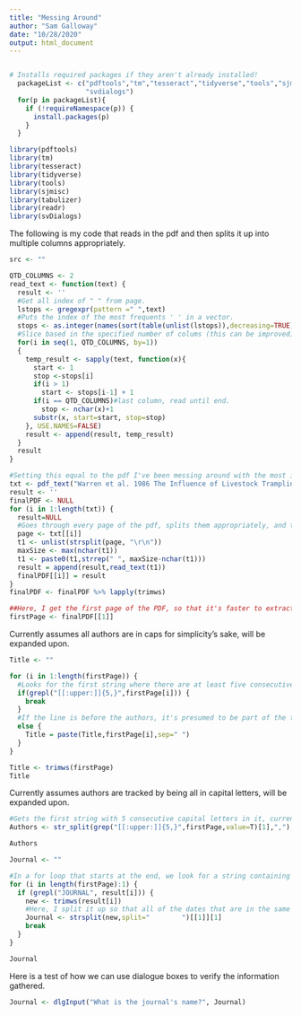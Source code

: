 ---
title: "Messing Around"
author: "Sam Galloway"
date: "10/28/2020"
output: html_document
---
```{r}

```


```{r check_packages, include = FALSE}
# Installs required packages if they aren't already installed!
  packageList <- c("pdftools","tm","tesseract","tidyverse","tools","sjmisc","tabulizer","readr",
                   "svdialogs")
  for(p in packageList){
    if (!requireNamespace(p)) {
      install.packages(p)
    }
  }
```

```{r setup, include=FALSE}
library(pdftools)
library(tm)
library(tesseract)
library(tidyverse)
library(tools)
library(sjmisc)
library(tabulizer)
library(readr)
library(svDialogs)
```

The following is my code that reads in the pdf and then splits it up into multiple columns appropriately. 

```{r}
src <- ""

QTD_COLUMNS <- 2
read_text <- function(text) {
  result <- ''
  #Get all index of " " from page.
  lstops <- gregexpr(pattern =" ",text)
  #Puts the index of the most frequents ' ' in a vector.
  stops <- as.integer(names(sort(table(unlist(lstops)),decreasing=TRUE)[1:2]))
  #Slice based in the specified number of colums (this can be improved)
  for(i in seq(1, QTD_COLUMNS, by=1))
  {
    temp_result <- sapply(text, function(x){
      start <- 1
      stop <-stops[i] 
      if(i > 1)            
        start <- stops[i-1] + 1
      if(i == QTD_COLUMNS)#last column, read until end.
        stop <- nchar(x)+1
      substr(x, start=start, stop=stop)
    }, USE.NAMES=FALSE)
    result <- append(result, temp_result)
  }
  result
}
```

```{r}
#Setting this equal to the pdf I've been messing around with the most initially for now, in full one will change to a folder multiple pdfs are stored in
txt <- pdf_text("Warren et al. 1986 The Influence of Livestock Trampling under Intensive Rotation Grazing on Soil Hydrologic Characteristics (C).pdf")
result <- ''
finalPDF <- NULL
for (i in 1:length(txt)) { 
  result=NULL
  #Goes through every page of the pdf, splits them appropriately, and then appends them to a final PDF (that's still appropriately seperated by page, for efficiency's sake of when we only need to look at first page)
  page <- txt[[i]]
  t1 <- unlist(strsplit(page, "\r\n")) 
  maxSize <- max(nchar(t1))
  t1 <- paste0(t1,strrep(" ", maxSize-nchar(t1)))
  result = append(result,read_text(t1))
  finalPDF[[i]] = result
}
finalPDF <- finalPDF %>% lapply(trimws)
```


```{r}
##Here, I get the first page of the PDF, so that it's faster to extract data about the title/authors/journal
firstPage <- finalPDF[[1]]
```

Currently assumes all authors are in caps for simplicity's sake, will be expanded upon.
```{r}
Title <- ""

for (i in 1:length(firstPage)) {
  #Looks for the first string where there are at least five consecutive capital letters, as this is where it's currently assumed the author is. If it reaches this, it breaks
  if(grepl("[[:upper:]]{5,}",firstPage[i])) {
    break
  }
  #If the line is before the authors, it's presumed to be part of the title, so this information is saved.
  else {
    Title = paste(Title,firstPage[i],sep=" ")
  }
}

Title <- trimws(firstPage)
Title
```

Currently assumes authors are tracked by being all in capital letters, will be expanded upon.
```{r}
#Gets the first string with 5 consecutive capital letters in it, currently assumed to be the authors
Authors <- str_split(grep("[[:upper:]]{5,}",firstPage,value=T)[1],",") %>% lapply(trimws) %>% lapply(toupper)

Authors 
```

```{r}
Journal <- ""

#In a for loop that starts at the end, we look for a string containing the word "Journal"-- needs to be expanded upon more, as since writing this code I found that most of the journals don't actually have "Journal" in their name.
for (i in length(firstPage):1) {
  if (grepl("JOURNAL", result[i])) {
    new <- trimws(result[i])
    #Here, I split it up so that all of the dates that are in the same line are seperated out, so that we're left with only the Journal title.
    Journal <- strsplit(new,split="        ")[[1]][1]
    break
  }
}

Journal
```

Here is a test of how we can use dialogue boxes to verify the information gathered.
```{r}
Journal <- dlgInput("What is the journal's name?", Journal)
```










